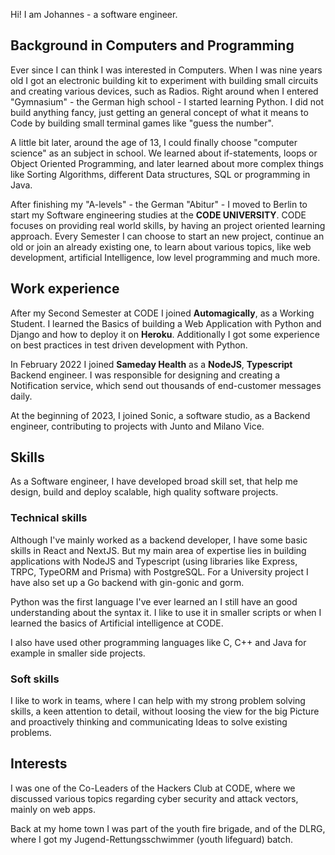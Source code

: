 Hi! I am Johannes - a software engineer.

## Background in Computers and Programming

Ever since I can think I was interested in Computers. When I was nine years old I got an electronic building kit to experiment with building small circuits and creating various devices, such as Radios. 
Right around when I entered "Gymnasium" - the German high school - I started learning Python. I did not build anything fancy, just getting an general concept of what it means to Code by building small terminal games like "guess the number".

A little bit later, around the age of 13, I could finally choose "computer science" as an subject in school. We learned about if-statements, loops or Object Oriented Programming, and later learned about more complex things like Sorting Algorithms, different Data structures, SQL or programming in Java.

After finishing my "A-levels" - the German "Abitur" - I moved to Berlin to start my Software engineering studies at the __CODE UNIVERSITY__. CODE focuses on providing real world skills, by having an project oriented learning approach. Every Semester I can choose to start an new project, continue an old or join an already existing one, to learn about various topics, like web development, artificial Intelligence, low level programming and much more.

## Work experience

After my Second Semester at CODE I joined __Automagically__, as a Working Student. I learned the Basics of building a Web Application with Python and Django and how to deploy it on __Heroku__. Additionally I got some experience on best practices in test driven development with Python.

In February 2022 I joined __Sameday Health__ as a __NodeJS__, __Typescript__ Backend engineer. I was responsible for designing and creating a Notification service, which send out thousands of end-customer messages daily.

At the beginning of 2023, I joined Sonic, a software studio, as a Backend engineer, contributing to projects with Junto and Milano Vice.

## Skills

As a Software engineer, I have developed broad skill set, that help me design, build and deploy scalable, high quality software projects.

### Technical skills

Although I've mainly worked as a backend developer, I have some basic skills in React and NextJS. But my main area of expertise lies in building applications with NodeJS and Typescript (using libraries like Express, TRPC, TypeORM and Prisma) with PostgreSQL. For a University project I have also set up a Go backend with gin-gonic and gorm.

Python was the first language I've ever learned an I still have an good understanding about the syntax it. I like to use it in smaller scripts or when I learned the basics of Artificial intelligence at CODE.

I also have used other programming languages like C, C++ and Java for example in smaller side projects.

### Soft skills

I like to work in teams, where I can help with my strong problem solving skills, a keen attention to detail, without loosing the view for the big Picture and proactively thinking and communicating Ideas to solve existing problems.

## Interests

I was one of the Co-Leaders of the Hackers Club at CODE, where we discussed various topics regarding cyber security and attack vectors, mainly on web apps.

Back at my home town I was part of the youth fire brigade, and of the DLRG, where I got my Jugend-Rettungsschwimmer (youth lifeguard) batch.
